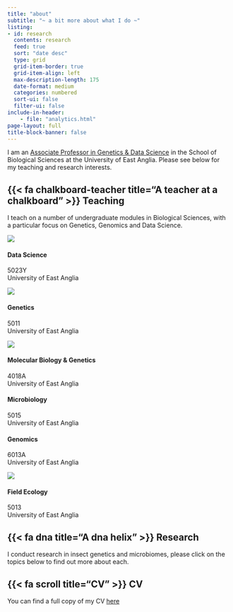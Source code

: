 ```yaml
---
title: "about"
subtitle: "~ a bit more about what I do ~"
listing:
- id: research
  contents: research
  feed: true
  sort: "date desc"
  type: grid
  grid-item-border: true
  grid-item-align: left
  max-description-length: 175
  date-format: medium
  categories: numbered
  sort-ui: false
  filter-ui: false
include-in-header: 
    - file: "analytics.html"  
page-layout: full
title-block-banner: false
---
```


I am an [Associate Professor in Genetics & Data Science](https://research-portal.uea.ac.uk/en/persons/philip-leftwich) in the School of Biological Sciences at the University of East Anglia. Please see below for my teaching and research interests.

## {{< fa chalkboard-teacher title="A teacher at a chalkboard" >}} Teaching

I teach on a number of undergraduate modules in Biological Sciences, with a particular focus on Genetics, Genomics and Data Science. 

:::{.grid}

::: {.g-col-12 #sec-curr}

:::

::: {.g-col-12 .g-col-md-4}
<div class="card h-100">
<div class="card-body d-flex flex-column">
<img src="images/data_sci.png" class="card-img-top">
<h4 class="card-title">Data Science</h4>
<p class="card-subtitle">5023Y<br>
University of East Anglia</p>
<div class="card-text text-center">
<p></p>
</div>
<div class="text-center">
</div>
</div>
</div>

:::

::: {.g-col-12 .g-col-md-4}
<div class="card h-100">
<div class="card-body d-flex flex-column">
<img src="images/Sanger_Sequencing_heterozygous_point_mutation.png" class="card-img-top">
<h4 class="card-title">Genetics</h4>
<p class="card-subtitle">5011<br>
University of East Anglia</p>
<div class="card-text text-center">
<p></p>
</div>
<div class="text-center">
</div>
</div>
</div>

:::

::: {.g-col-12 .g-col-md-4}
<div class="card h-100">
<div class="card-body d-flex flex-column">
<img src="images/drosophila.jpg" class="card-img-top">
<h4 class="card-title">Molecular Biology & Genetics</h4>
<p class="card-subtitle">4018A<br>
University of East Anglia</p>
<div class="card-text text-center">
<p></p>
</div>
<div class="text-center">
</div>
</div>
</div>

:::

::: {.g-col-12 .g-col-md-4}
<div class="card h-100">
<div class="card-body d-flex flex-column">
<h4 class="card-title">Microbiology</h4>
<p class="card-subtitle">5015<br>
University of East Anglia</p>
<div class="card-text text-center">
<p></p>
</div>
<div class="text-center">
</div>
</div>
</div>

:::

::: {.g-col-12 .g-col-md-4}
<div class="card h-100">
<div class="card-body d-flex flex-column">
<h4 class="card-title">Genomics</h4>
<p class="card-subtitle">6013A<br>
University of East Anglia</p>
<div class="card-text text-center">
<p></p>
</div>
<div class="text-center">
</div>
</div>
</div>

:::

::: {.g-col-12 .g-col-md-4}
<div class="card h-100">
<div class="card-body d-flex flex-column">
<img src="images/ireland.jpg" class="card-img-top">
<h4 class="card-title">Field Ecology</h4>
<p class="card-subtitle">5013<br>
University of East Anglia</p>
<div class="card-text text-center">
<p></p>
</div>
<div class="text-center">
</div>
</div>
</div>

:::

:::


## {{< fa dna title="A dna helix" >}} Research 

I conduct research in insect genetics and microbiomes, please click on the topics below to find out more about each.

:::{#research}
:::

## {{< fa scroll title="CV" >}} CV


You can find a full copy of my CV [here](https://github.com/Philip-Leftwich/PL_CV/blob/master/Philip_Leftwich_CV.pdf)